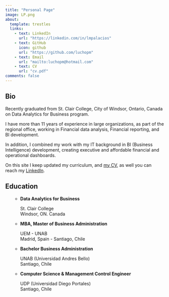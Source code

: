 ```yaml
---
title: "Personal Page"
image: LP.png
about:
  template: trestles
  links:
    - text: LinkedIn
      url: "https://linkedin.com/in/lmpalacios"
    - text: GitHub
      icon: github
      url: "https://github.com/luchopm"
    - text: Email
      url: "mailto:luchopm@hotmail.com"
    - text: CV
      url: "cv.pdf"
comments: false
---
```


::: {.column-page}

## Bio

Recently graduated from St. Clair College,  City of Windsor, Ontario, Canada on Data Analytics for Business program.

I have more than 11 years of experience in large organizations, as part of the regional office, working in Financial data analysis, Financial reporting, and BI development.

In addition, I combined my work with my IT background in BI (Business Intelligence) development, creating executive and affordable financial and operational dashboards. 

On this site I keep updated my curriculum, and [my CV](cv.pdf), as well you can reach my [LinkedIn](https://linkedin.com/in/lmpalacios).

<p></p>



<!-- ## Selected Projects -->

<!-- #### Publications -->

<!-- **unifir: A Unifying API for Interacting with Unity from R.** Mahoney, MJ, Beier, CM, and Ackerman, AC. 2022. Journal of Open Source Software 7(73): 4388. [https://doi.org/10.21105/joss.04388](https://doi.org/10.21105/joss.04388) -->

<!-- **terrainr: An R package for creating immersive virtual environments.** Mahoney, MJ, Beier, CM, and Ackerman, AC. 2022. Journal of Open Source Software, 7(69): 4060. [https://doi.org/10.21105/joss.04060](https://doi.org/10.21105/joss.04060) -->

<!-- **Stem size selectivity is stronger than species preferences for beaver, a central place forager.**  Mahoney, M. J. and Stella, J. C. 2020. Forest Ecology and Management, 475, 118331. [https://doi.org/10.1016/j.foreco.2020.118331](https://doi.org/10.1016/j.foreco.2020.118331). -->

<!-- #### R Packages -->

<!-- **[unifir](https://github.com/mikemahoney218/unifir)** | A Unifying API for Working with Unity in R | 2022   -->
<!-- **[terrainr](https://github.com/ropensci/terrainr)** | Retrieve Data from the USGS National Map and Transform it for 3D Landscape Visualizations | 2021   -->
<!-- **[heddlr](https://github.com/mikemahoney218/heddlr)** | Functional Programming Concepts for R Markdown Documents | 2020 -->

## Education
<ul>

-   **Data Analytics for Business** <br>
    <p class= "grad-location">  
    St. Clair College <br>
    Windsor, ON. Canada
    </p>


-   **MBA, Master of Business Administration** <br>
    <p class= "grad-location">  
    UEM - UNAB <br>
    Madrid, Spain - Santiago, Chile
    </p>
    
    
-   **Bachelor Business Administration ** <br>
    <p class= "grad-location">  
    UNAB (Universidad Andres Bello) <br>
    Santiago, Chile
    </p>
    
-   **Computer Science & Management Control Engineer** <br>
    <p class= "grad-location">  
    UDP (Universidad Diego Portales) <br>
    Santiago, Chile
    </p>

</ul>



:::
